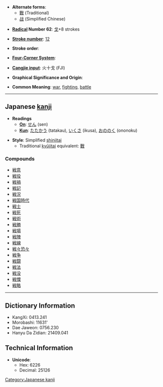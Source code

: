 * '''Alternate forms''':
**[[戰]] (Traditional)
**[[战]] (Simplified Chinese)

* '''[[Wiktionary:Chinese radical index| Radical]] Number 62''': [[Wiktionary:Chinese radical index 戈|戈]]+8 strokes

* '''[[Wiktionary:Chinese total strokes index|Stroke number]]''': [[Wiktionary:Chinese total strokes index 12|12]]

* '''Stroke order''': 

* '''[[Wiktionary:Chinese four corner index|Four-Corner System]]''': 

* '''[[Wiktionary:Chinese Cangjie index|Cangjie input]]''': 火十戈 (FJI)

* '''Graphical Significance and Origin''': 

* '''Common Meaning''': [[war]], [[fighting]], [[battle]]

----

== Japanese [[kanji]] ==

* '''Readings'''
** '''[[On]]''': [[せん]] (sen)
** '''[[Kun]]''': [[たたかう]] (tatakau), [[いくさ]] (ikusa), [[おののく]] (ononoku)

* '''Style''': Simplified [[shinjitai]]
** Traditional [[kyūjitai]] equivalent: [[戰]] 

===Compounds===
*[[戦意]]
*[[戦役]]
*[[戦禍]]
*[[戦記]]
*[[戦況]]
*[[戦国時代]]
*[[戦士]]
*[[戦死]]
*[[戦術]]
*[[戦勝]]
*[[戦場]]
*[[戦陣]]
*[[戦線]]
*[[戦々恐々]]
*[[戦争]]
*[[戦闘]]
*[[戦法]]
*[[戦没]]
*[[戦慄]]
*[[戦略]]

----

== Dictionary Information ==

* KangXi: 0413.241
* Morobashi: 11631'
* Dae Jaweon: 0756.230
* Hanyu Da Zidian: 21409.041

== Technical Information ==

* '''Unicode''':
** Hex: 6226
** Decimal: 25126

[[Category:Japanese kanji]]
